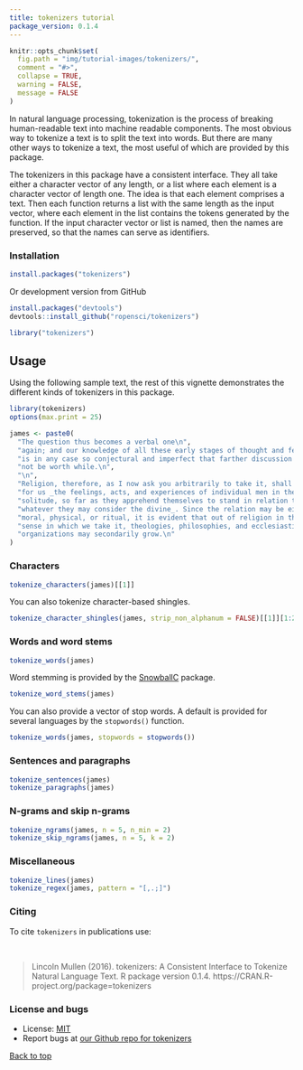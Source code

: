 ```yaml
---
title: tokenizers tutorial
package_version: 0.1.4
---
```


```r
knitr::opts_chunk$set(
  fig.path = "img/tutorial-images/tokenizers/",
  comment = "#>",
  collapse = TRUE,
  warning = FALSE,
  message = FALSE
)
```

In natural language processing, tokenization is the process of breaking human-readable text into machine readable components. The most obvious way to tokenize a text is to split the text into words. But there are many other ways to tokenize a text, the most useful of which are provided by this package.

The tokenizers in this package have a consistent interface. They all take either a character vector of any length, or a list where each element is a character vector of length one. The idea is that each element comprises a text. Then each function returns a list with the same length as the input vector, where each element in the list contains the tokens generated by the function. If the input character vector or list is named, then the names are preserved, so that the names can serve as identifiers.


### Installation

```r
install.packages("tokenizers")
```

Or development version from GitHub

```r
install.packages("devtools")
devtools::install_github("ropensci/tokenizers")
```

```r
library("tokenizers")
```


## Usage


Using the following sample text, the rest of this vignette demonstrates the different kinds of tokenizers in this package.

```r
library(tokenizers)
options(max.print = 25)

james <- paste0(
  "The question thus becomes a verbal one\n",
  "again; and our knowledge of all these early stages of thought and feeling\n",
  "is in any case so conjectural and imperfect that farther discussion would\n",
  "not be worth while.\n",
  "\n",
  "Religion, therefore, as I now ask you arbitrarily to take it, shall mean\n",
  "for us _the feelings, acts, and experiences of individual men in their\n",
  "solitude, so far as they apprehend themselves to stand in relation to\n",
  "whatever they may consider the divine_. Since the relation may be either\n",
  "moral, physical, or ritual, it is evident that out of religion in the\n",
  "sense in which we take it, theologies, philosophies, and ecclesiastical\n",
  "organizations may secondarily grow.\n"
)
```

### Characters

```r
tokenize_characters(james)[[1]]
```

You can also tokenize character-based shingles.

```r
tokenize_character_shingles(james, strip_non_alphanum = FALSE)[[1]][1:20]
```


### Words and word stems

```r
tokenize_words(james)
```

Word stemming is provided by the [SnowballC](https://cran.r-project.org/package=SnowballC) package.

```r
tokenize_word_stems(james)
```

You can also provide a vector of stop words. A default is provided for several languages by the `stopwords()` function.

```r
tokenize_words(james, stopwords = stopwords())
```

### Sentences and paragraphs

```r
tokenize_sentences(james)
tokenize_paragraphs(james)
```

### N-grams and skip n-grams

```r
tokenize_ngrams(james, n = 5, n_min = 2)
tokenize_skip_ngrams(james, n = 5, k = 2)
```

### Miscellaneous

```r
tokenize_lines(james)
tokenize_regex(james, pattern = "[,.;]")
```


### Citing

To cite `tokenizers` in publications use:

<br>

> Lincoln Mullen (2016). tokenizers: A Consistent Interface to Tokenize
  Natural Language Text. R package version 0.1.4.
  https://CRAN.R-project.org/package=tokenizers


### License and bugs

* License: [MIT](http://opensource.org/licenses/MIT)
* Report bugs at [our Github repo for tokenizers](https://github.com/ropensci/tokenizers/issues?state=open)

[Back to top](#top)
